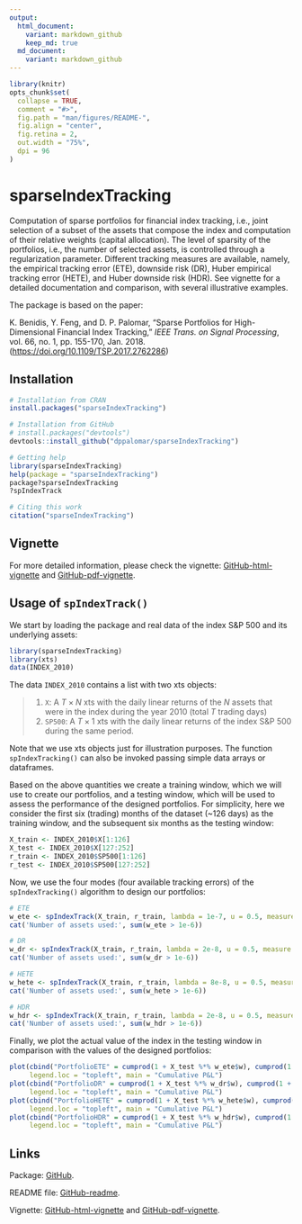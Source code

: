 ```yaml
---
output:
  html_document:
    variant: markdown_github
    keep_md: true
  md_document:
    variant: markdown_github
---
```


<!-- README.md is generated from README.Rmd. Please edit that file -->

```r
library(knitr)
opts_chunk$set(
  collapse = TRUE,
  comment = "#>",
  fig.path = "man/figures/README-",
  fig.align = "center",
  fig.retina = 2,
  out.width = "75%",
  dpi = 96
)
```

# sparseIndexTracking

Computation of sparse portfolios for financial index tracking, i.e., joint 
selection of a subset of the assets that compose the index and computation 
of their relative weights (capital allocation). The level of sparsity of the 
portfolios, i.e., the number of selected assets, is controlled through a 
regularization parameter. Different tracking measures are available, namely, 
the empirical tracking error (ETE), downside risk (DR), Huber empirical 
tracking error (HETE), and Huber downside risk (HDR). See vignette for a 
detailed documentation and comparison, with several illustrative examples.

The package is based on the paper:

K. Benidis, Y. Feng, and D. P. Palomar, "Sparse Portfolios for High-Dimensional 
Financial Index Tracking," _IEEE Trans. on Signal Processing_, vol. 66, no. 1, 
pp. 155-170, Jan. 2018. (<https://doi.org/10.1109/TSP.2017.2762286>)

## Installation
```r
# Installation from CRAN
install.packages("sparseIndexTracking")

# Installation from GitHub
# install.packages("devtools")
devtools::install_github("dppalomar/sparseIndexTracking")

# Getting help
library(sparseIndexTracking)
help(package = "sparseIndexTracking")
package?sparseIndexTracking
?spIndexTrack

# Citing this work
citation("sparseIndexTracking")
```


## Vignette
For more detailed information, please check the vignette: [GitHub-html-vignette](https://rawgit.com/dppalomar/sparseIndexTracking/master/vignettes/SparseIndexTracking-vignette.html) and [GitHub-pdf-vignette](https://rawgit.com/dppalomar/sparseIndexTracking/master/vignettes/SparseIndexTracking-vignette.pdf).


## Usage of `spIndexTrack()`
We start by loading the package and real data of the index S&P 500 and its underlying assets:
```r
library(sparseIndexTracking)
library(xts)
data(INDEX_2010)
```
The data `INDEX_2010` contains a list with two xts objects:

> 1. `X`: A $T\times N$ xts with the daily linear returns of the $N$ assets that were in the index during the year   2010 (total $T$ trading days)
  2. `SP500`: A $T\times 1$ xts with the daily linear returns of the index S\&P 500 during the same period.

Note that we use xts objects just for illustration purposes. The function `spIndexTracking()` can also be invoked passing simple data arrays or dataframes.

Based on the above quantities we create a training window, which we will use to create our portfolios, and a testing window, which will be used to assess the performance of the designed portfolios. For simplicity, here we consider the first six (trading) months of the dataset (~126 days) as the training window, and the subsequent six months as the testing window:
```r
X_train <- INDEX_2010$X[1:126]
X_test <- INDEX_2010$X[127:252]
r_train <- INDEX_2010$SP500[1:126]
r_test <- INDEX_2010$SP500[127:252]
```

Now, we use the four modes (four available tracking errors) of the `spIndexTracking()` algorithm to design our portfolios:
```r
# ETE
w_ete <- spIndexTrack(X_train, r_train, lambda = 1e-7, u = 0.5, measure = 'ete')
cat('Number of assets used:', sum(w_ete > 1e-6))

# DR
w_dr <- spIndexTrack(X_train, r_train, lambda = 2e-8, u = 0.5, measure = 'dr')
cat('Number of assets used:', sum(w_dr > 1e-6))

# HETE
w_hete <- spIndexTrack(X_train, r_train, lambda = 8e-8, u = 0.5, measure = 'hete', hub = 0.05)
cat('Number of assets used:', sum(w_hete > 1e-6))

# HDR
w_hdr <- spIndexTrack(X_train, r_train, lambda = 2e-8, u = 0.5, measure = 'hdr', hub = 0.05)
cat('Number of assets used:', sum(w_hdr > 1e-6))
```

Finally, we plot the actual value of the index in the testing window in comparison with the values of the designed portfolios:
```r
plot(cbind("PortfolioETE" = cumprod(1 + X_test %*% w_ete$w), cumprod(1 + r_test)), 
     legend.loc = "topleft", main = "Cumulative P&L")
plot(cbind("PortfolioDR" = cumprod(1 + X_test %*% w_dr$w), cumprod(1 + r_test)),
     legend.loc = "topleft", main = "Cumulative P&L")
plot(cbind("PortfolioHETE" = cumprod(1 + X_test %*% w_hete$w), cumprod(1 + r_test)),
     legend.loc = "topleft", main = "Cumulative P&L")
plot(cbind("PortfolioHDR" = cumprod(1 + X_test %*% w_hdr$w), cumprod(1 + r_test)),
     legend.loc = "topleft", main = "Cumulative P&L")
```



## Links
Package: [GitHub](https://github.com/dppalomar/sparseIndexTracking).

README file: [GitHub-readme](https://rawgit.com/dppalomar/sparseIndexTracking/master/README.html).

Vignette: [GitHub-html-vignette](https://rawgit.com/dppalomar/sparseIndexTracking/master/vignettes/SparseIndexTracking-vignette.html) and [GitHub-pdf-vignette](https://rawgit.com/dppalomar/sparseIndexTracking/master/vignettes/SparseIndexTracking-vignette.pdf).
